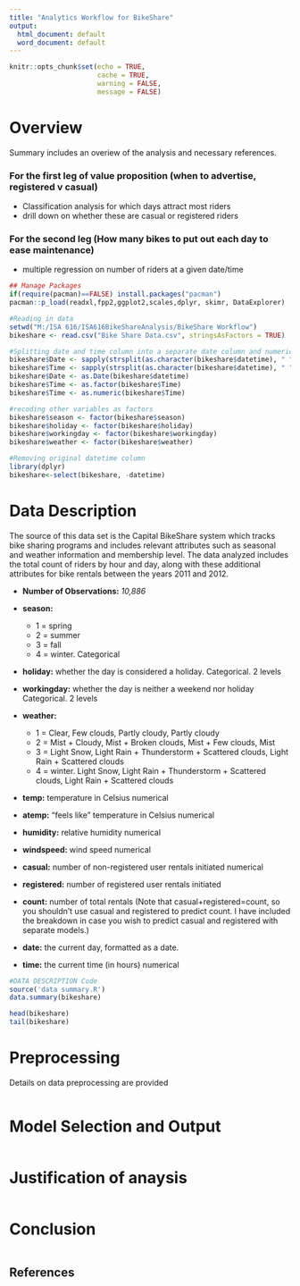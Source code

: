 ```yaml
---
title: "Analytics Workflow for BikeShare"
output:
  html_document: default
  word_document: default
---
```

```r
knitr::opts_chunk$set(echo = TRUE,
                      cache = TRUE, 
                      warning = FALSE,
                      message = FALSE)
```

# Overview

Summary includes an overiew of the analysis and necessary references.

### For the first leg of value proposition (when to advertise, registered v casual)
* Classification analysis for which days attract most riders
* drill down on whether these are casual or registered riders

### For the second leg (How many bikes to put out each day to ease maintenance)
* multiple regression on number of riders at a given date/time

```r
## Manage Packages
if(require(pacman)==FALSE) install.packages("pacman")
pacman::p_load(readxl,fpp2,ggplot2,scales,dplyr, skimr, DataExplorer)
```

```r
#Reading in data
setwd("M:/ISA 616/ISA616BikeShareAnalysis/BikeShare Workflow")
bikeshare <- read.csv("Bike Share Data.csv", stringsAsFactors = TRUE)

#Splitting date and time column into a separate date column and numeric time column
bikeshare$Date <- sapply(strsplit(as.character(bikeshare$datetime), " "), "[", 1)
bikeshare$Time <- sapply(strsplit(as.character(bikeshare$datetime), " "), "[", 2)
bikeshare$Date <- as.Date(bikeshare$datetime)
bikeshare$Time <- as.factor(bikeshare$Time)
bikeshare$Time <- as.numeric(bikeshare$Time)

#recoding other variables as factors 
bikeshare$season <- factor(bikeshare$season)
bikeshare$holiday <- factor(bikeshare$holiday)
bikeshare$workingday <- factor(bikeshare$workingday)
bikeshare$weather <- factor(bikeshare$weather)

#Removing original datetime column
library(dplyr)
bikeshare<-select(bikeshare, -datetime)
```

# Data Description

The source of this data set is the Capital BikeShare system which tracks bike sharing programs and includes relevant attributes such as seasonal and weather information and membership level. The data analyzed includes the total count of riders by hour and day, along with these additional attributes for bike rentals between the years 2011 and 2012.

* **Number of Observations:** _10,886_

*	**season:**
    + 1 = spring 
    + 2 = summer 
    + 3 = fall
    + 4 = winter. Categorical
*	**holiday:** whether the day is considered a holiday. Categorical. 2 levels
*	**workingday:** whether the day is neither a weekend nor holiday Categorical. 2 levels
*	**weather:** 
    + 1 = Clear, Few clouds, Partly cloudy, Partly cloudy 
    + 2 = Mist + Cloudy, Mist + Broken clouds, Mist + Few clouds, Mist 
    + 3 = Light Snow, Light Rain + Thunderstorm + Scattered clouds, Light Rain + Scattered clouds
    + 4 = winter. Light Snow, Light Rain + Thunderstorm + Scattered clouds, Light Rain + Scattered clouds

*	**temp:** temperature in Celsius numerical
*	**atemp:** "feels like" temperature in Celsius numerical
*	**humidity:** relative humidity numerical
*	**windspeed:** wind speed numerical
*	**casual:** number of non-registered user rentals initiated numerical
*	**registered:** number of registered user rentals initiated
*	**count:** number of total rentals (Note that casual+registered=count, so you shouldn’t use casual and registered to predict count. I have included the breakdown in case you wish to predict casual and registered with separate models.)
*	**date:** the current day, formatted as a date.
*	**time:** the current time (in hours) numerical

```R
#DATA DESCRIPTION Code
source('data summary.R')
data.summary(bikeshare)

head(bikeshare)
tail(bikeshare)

```
# Preprocessing
Details on data preprocessing are provided
```R

```

# Model Selection and Output


```r

```
# Justification of anaysis

```r

```

# Conclusion

```r

```

## References

```r


```


